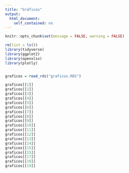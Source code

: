 ---
title: "Gráficos"
output: 
  html_document: 
    self_contained: no
---

```{r setup, include=FALSE}
knitr::opts_chunk$set(message = FALSE, warning = FALSE)
```

```{r loading, message=FALSE, warning=FALSE, include=FALSE}
rm(list = ls())
library(tidyverse)
library(ggplot2)
library(openxlsx)
library(plotly)


graficos = read_rds("graficos.RDS")
```

```{R graficos, echo=FALSE, warning=FALSE}

graficos[[1]]
graficos[[2]]
graficos[[3]]
graficos[[4]]
graficos[[5]]
graficos[[6]]
graficos[[7]]
graficos[[8]]
graficos[[9]]
graficos[[10]]
graficos[[11]]
graficos[[12]]
graficos[[13]]
graficos[[14]]
graficos[[15]]
graficos[[15]]
graficos[[17]]
graficos[[18]]
graficos[[19]]

```
